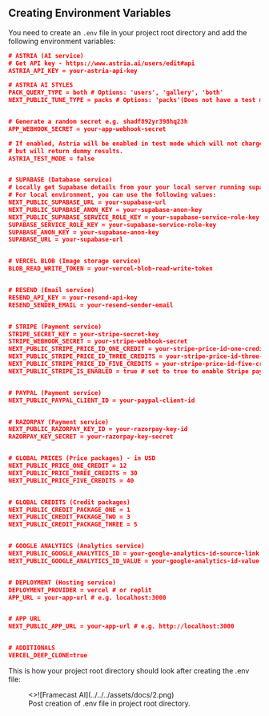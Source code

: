 ## Creating Environment Variables

You need to create an `.env` file in your project root directory and add the following environment variables:

```json filename=".env" copy
# ASTRIA (AI service)
# Get API key - https://www.astria.ai/users/edit#api
ASTRIA_API_KEY = your-astria-api-key

# ASTRIA AI STYLES
PACK_QUERY_TYPE = both # Options: 'users', 'gallery', 'both'
NEXT_PUBLIC_TUNE_TYPE = packs # Options: 'packs'(Does not have a test mode) , 'tune'(Has a test mode)


# Generate a random secret e.g. shadf892yr398hq23h
APP_WEBHOOK_SECRET = your-app-webhook-secret

# If enabled, Astria will be enabled in test mode which will not charge you,
# but will return dummy results.
ASTRIA_TEST_MODE = false


# SUPABASE (Database service)
# Locally get Supabase details from your your local server running supabase - http://127.0.0.1:54321
# For local environment, you can use the following values:
NEXT_PUBLIC_SUPABASE_URL = your-supabase-url
NEXT_PUBLIC_SUPABASE_ANON_KEY = your-supabase-anon-key
NEXT_PUBLIC_SUPABASE_SERVICE_ROLE_KEY = your-supabase-service-role-key
SUPABASE_SERVICE_ROLE_KEY = your-supabase-service-role-key
SUPABASE_ANON_KEY = your-supabase-anon-key
SUPABASE_URL = your-supabase-url


# VERCEL BLOB (Image storage service)
BLOB_READ_WRITE_TOKEN = your-vercel-blob-read-write-token


# RESEND (Email service)
RESEND_API_KEY = your-resend-api-key
RESEND_SENDER_EMAIL = your-resend-sender-email


# STRIPE (Payment service)
STRIPE_SECRET_KEY = your-stripe-secret-key
STRIPE_WEBHOOK_SECRET = your-stripe-webhook-secret
NEXT_PUBLIC_STRIPE_PRICE_ID_ONE_CREDIT = your-stripe-price-id-one-credit
NEXT_PUBLIC_STRIPE_PRICE_ID_THREE_CREDITS = your-stripe-price-id-three-credits
NEXT_PUBLIC_STRIPE_PRICE_ID_FIVE_CREDITS = your-stripe-price-id-five-credits
NEXT_PUBLIC_STRIPE_IS_ENABLED = true # set to true to enable Stripe payments


# PAYPAL (Payment service)
NEXT_PUBLIC_PAYPAL_CLIENT_ID = your-paypal-client-id


# RAZORPAY (Payment service)
NEXT_PUBLIC_RAZORPAY_KEY_ID = your-razorpay-key-id
RAZORPAY_KEY_SECRET = your-razorpay-key-secret


# GLOBAL PRICES (Price packages) - in USD
NEXT_PUBLIC_PRICE_ONE_CREDIT = 12
NEXT_PUBLIC_PRICE_THREE_CREDITS = 30
NEXT_PUBLIC_PRICE_FIVE_CREDITS = 40


# GLOBAL CREDITS (Credit packages)
NEXT_PUBLIC_CREDIT_PACKAGE_ONE = 1
NEXT_PUBLIC_CREDIT_PACKAGE_TWO = 3
NEXT_PUBLIC_CREDIT_PACKAGE_THREE = 5


# GOOGLE ANALYTICS (Analytics service)
NEXT_PUBLIC_GOOGLE_ANALYTICS_ID = your-google-analytics-id-source-link
NEXT_PUBLIC_GOOGLE_ANALYTICS_ID_VALUE = your-google-analytics-id-value


# DEPLOYMENT (Hosting service)
DEPLOYMENT_PROVIDER = vercel # or replit
APP_URL = your-app-url # e.g. localhost:3000


# APP URL
NEXT_PUBLIC_APP_URL = your-app-url # e.g. http://localhost:3000


# ADDITIONALS
VERCEL_DEEP_CLONE=true


```

This is how your project root directory should look after creating the .env file:

<figure>
  <>![Framecast AI](../../../assets/docs/2.png)</>
  <figcaption>Post creation of .env file in project root directory.</figcaption>
</figure>
